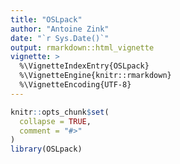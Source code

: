 ---
title: "OSLpack"
author: "Antoine Zink"
date: "`r Sys.Date()`"
output: rmarkdown::html_vignette
vignette: >
  %\VignetteIndexEntry{OSLpack}
  %\VignetteEngine{knitr::rmarkdown}
  %\VignetteEncoding{UTF-8}
---

```{r setup, include = FALSE}
knitr::opts_chunk$set(
  collapse = TRUE,
  comment = "#>"
)
library(OSLpack)
```

